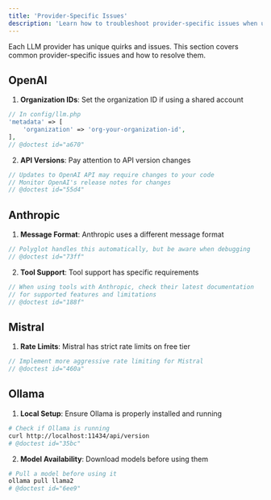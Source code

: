 ```yaml
---
title: 'Provider-Specific Issues'
description: 'Learn how to troubleshoot provider-specific issues when using Polyglot.'
---
```


Each LLM provider has unique quirks and issues. This section covers common provider-specific issues and how to resolve them.


## OpenAI

1. **Organization IDs**: Set the organization ID if using a shared account
```php
// In config/llm.php
'metadata' => [
    'organization' => 'org-your-organization-id',
],
// @doctest id="a670"
```

2. **API Versions**: Pay attention to API version changes
```php
// Updates to OpenAI API may require changes to your code
// Monitor OpenAI's release notes for changes
// @doctest id="55d4"
```

## Anthropic

1. **Message Format**: Anthropic uses a different message format
```php
// Polyglot handles this automatically, but be aware when debugging
// @doctest id="73ff"
```

2. **Tool Support**: Tool support has specific requirements
```php
// When using tools with Anthropic, check their latest documentation
// for supported features and limitations
// @doctest id="188f"
```

## Mistral

1. **Rate Limits**: Mistral has strict rate limits on free tier
```php
// Implement more aggressive rate limiting for Mistral
// @doctest id="460a"
```


## Ollama

1. **Local Setup**: Ensure Ollama is properly installed and running
```bash
# Check if Ollama is running
curl http://localhost:11434/api/version
# @doctest id="35bc"
```

2. **Model Availability**: Download models before using them
```bash
# Pull a model before using it
ollama pull llama2
# @doctest id="6ee9"
```
